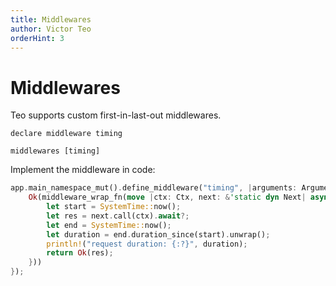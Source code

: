 ```yaml
---
title: Middlewares
author: Victor Teo
orderHint: 3
---
```


# Middlewares

Teo supports custom first-in-last-out middlewares.

```teo
declare middleware timing

middlewares [timing]
```

Implement the middleware in code:

```rust
app.main_namespace_mut().define_middleware("timing", |arguments: Arguments| {
    Ok(middleware_wrap_fn(move |ctx: Ctx, next: &'static dyn Next| async move {
        let start = SystemTime::now();
        let res = next.call(ctx).await?;
        let end = SystemTime::now();
        let duration = end.duration_since(start).unwrap();
        println!("request duration: {:?}", duration);
        return Ok(res);
    }))
});
```